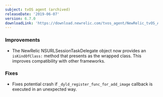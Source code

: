 ```yaml
---
subject: tvOS agent (archived)
releaseDate: '2019-06-07'
version: 6.7.0
downloadLink: 'https://download.newrelic.com/tvos_agent/NewRelic_tvOS_Agent_6.7.0.zip'
---
```


### Improvements

* The NewRelic NSURLSessionTaskDelegate object now provides an `isKindOfClass:` method that presents as the wrapped class. This improves compatibility with other frameworks.

### Fixes

* Fixes potential crash if `_dyld_register_func_for_add_image` callback is executed in an unexpected way.
